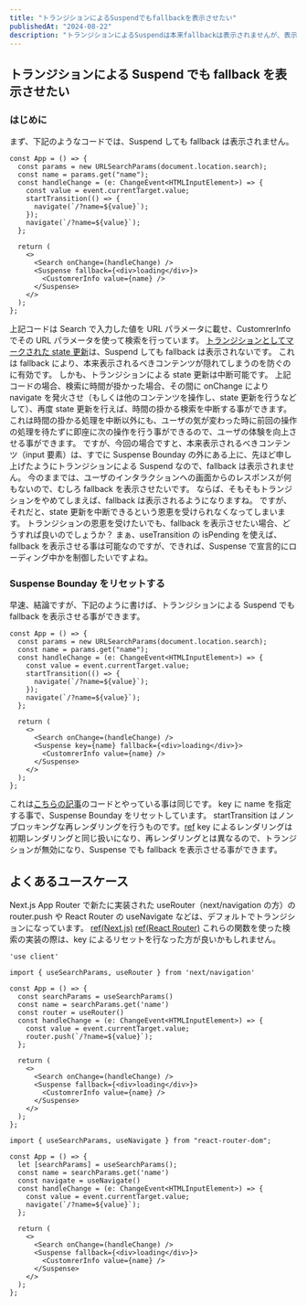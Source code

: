 ```yaml
---
title: "トランジションによるSuspendでもfallbackを表示させたい"
publishedAt: "2024-08-22"
description: "トランジションによるSuspendは本来fallbackは表示されませんが、表示する事も可能です。どのようにすればfallbackを表示させる事ができるのかを解説します。"
---
```


## トランジションによる Suspend でも fallback を表示させたい

### はじめに

まず、下記のようなコードでは、Suspend しても fallback は表示されません。

```tsx
const App = () => {
  const params = new URLSearchParams(document.location.search);
  const name = params.get("name");
  const handleChange = (e: ChangeEvent<HTMLInputElement>) => {
    const value = event.currentTarget.value;
    startTransition(() => {
      navigate(`/?name=${value}`);
    });
    navigate(`/?name=${value}`);
  };

  return (
    <>
      <Search onChange=(handleChange) />
      <Suspense fallback={<div>loading</div>}>
        <CustomrerInfo value={name} />
      </Suspense>
    </>
  );
};
```

上記コードは Search で入力した値を URL パラメータに載せ、CustomrerInfo でその URL パラメータを使って検索を行っています。
[トランジションとしてマークされた state 更新](https://ja.react.dev/reference/react/Suspense#preventing-already-revealed-content-from-hiding)は、Suspend しても fallback は表示されないです。
これは fallback により、本来表示されるべきコンテンツが隠れてしまうのを防ぐのに有効です。
しかも、トランジションによる state 更新は中断可能です。
上記コードの場合、検索に時間が掛かった場合、その間に onChange により navigate を発火させ（もしくは他のコンテンツを操作し、state 更新を行うなどして）、再度 state 更新を行えば、時間の掛かる検索を中断する事ができます。
これは時間の掛かる処理を中断以外にも、ユーザの気が変わった時に前回の操作の処理を待たずに即座に次の操作を行う事ができるので、ユーザの体験を向上させる事ができます。
ですが、今回の場合ですと、本来表示されるべきコンテンツ（input 要素）は、すでに Suspense Bounday の外にある上に、先ほど申し上げたようにトランジションによる Suspend なので、fallback は表示されません。
今のままでは、ユーザのインタラクションへの画面からのレスポンスが何もないので、むしろ fallback を表示させたいです。
ならば、そもそもトランジションをやめてしまえば、fallback は表示されるようになりますね。
ですが、それだと、state 更新を中断できるという恩恵を受けられなくなってしまいます。
トランジションの恩恵を受けたいでも、fallback を表示させたい場合、どうすれば良いのでしょうか？
まぁ、useTransition の isPending を使えば、fallback を表示させる事は可能なのですが、できれば、Suspense で宣言的にローディング中かを制御したいですよね。

### Suspense Bounday をリセットする

早速、結論ですが、下記のように書けば、トランジションによる Suspend でも fallback を表示させる事ができます。

```tsx
const App = () => {
  const params = new URLSearchParams(document.location.search);
  const name = params.get("name");
  const handleChange = (e: ChangeEvent<HTMLInputElement>) => {
    const value = event.currentTarget.value;
    startTransition(() => {
      navigate(`/?name=${value}`);
    });
    navigate(`/?name=${value}`);
  };

  return (
    <>
      <Search onChange=(handleChange) />
      <Suspense key={name} fallback={<div>loading</div>}>
        <CustomrerInfo value={name} />
      </Suspense>
    </>
  );
};
```

これは[こちらの記事](https://www.mokun-engineer.com/blog/why-can-not-recover-from-error-boundary#%E5%AF%BE%E5%87%A6%E6%B3%95)のコードとやっている事は同じです。
key に name を指定する事で、Suspense Bounday をリセットしています。
startTransition はノンブロッキングな再レンダリングを行うものです。[ref](https://ja.react.dev/reference/react/useTransition)
key によるレンダリングは初期レンダリングと同じ扱いになり、再レンダリングとは異なるので、トランジションが無効になり、Suspense でも fallback を表示させる事ができます。

## よくあるユースケース

Next.js App Router で新たに実装された useRouter（next/navigation の方）の router.push や React Router の useNavigate などは、デフォルトでトランジションになっています。
[ref(Next.js)](https://github.com/vercel/next.js/discussions/54157#discussioncomment-6763231)
[ref(React Router)](https://reactrouter.com/en/main/hooks/use-navigate#:~:text=default%20React.startTransition.)
これらの関数を使った検索の実装の際は、key によるリセットを行なった方が良いかもしれません。

```tsx
'use client'

import { useSearchParams, useRouter } from 'next/navigation'

const App = () => {
  const searchParams = useSearchParams()
  const name = searchParams.get('name')
  const router = useRouter()
  const handleChange = (e: ChangeEvent<HTMLInputElement>) => {
    const value = event.currentTarget.value;
    router.push(`/?name=${value}`);
  };

  return (
    <>
      <Search onChange=(handleChange) />
      <Suspense fallback={<div>loading</div>}>
        <CustomrerInfo value={name} />
      </Suspense>
    </>
  );
};
```

```tsx
import { useSearchParams, useNavigate } from "react-router-dom";

const App = () => {
  let [searchParams] = useSearchParams();
  const name = searchParams.get('name')
  const navigate = useNavigate()
  const handleChange = (e: ChangeEvent<HTMLInputElement>) => {
    const value = event.currentTarget.value;
    navigate(`/?name=${value}`);
  };

  return (
    <>
      <Search onChange=(handleChange) />
      <Suspense fallback={<div>loading</div>}>
        <CustomrerInfo value={name} />
      </Suspense>
    </>
  );
};
```
